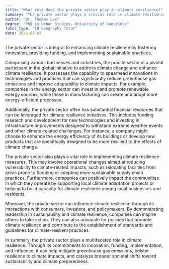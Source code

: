 ```yaml
---
title: "What role does the private sector play in climate resilience?"
summary: "The private sector plays a crucial role in climate resilience by driving innovation, funding, and implementation of sustainable practices."
author: "Dr. Thomas Lee"
degree: "PhD in Urban Studies, University of Cambridge"
tutor_type: "IB Geography Tutor"
date: 2024-03-02
---
```


The private sector is integral to enhancing climate resilience by fostering innovation, providing funding, and implementing sustainable practices.

Comprising various businesses and industries, the private sector is a pivotal participant in the global initiative to address climate change and enhance climate resilience. It possesses the capability to spearhead innovations in technologies and practices that can significantly reduce greenhouse gas emissions and improve adaptability to climate impacts. For example, companies in the energy sector can invest in and promote renewable energy sources, while those in manufacturing can create and adopt more energy-efficient processes.

Additionally, the private sector often has substantial financial resources that can be leveraged for climate resilience initiatives. This includes funding research and development for new technologies and investing in infrastructure improvements designed to withstand extreme weather events and other climate-related challenges. For instance, a company might choose to enhance the energy efficiency of its buildings or develop new products that are specifically designed to be more resilient to the effects of climate change.

The private sector also plays a vital role in implementing climate resilience measures. This may involve operational changes aimed at reducing vulnerability to climate-related impacts, such as relocating facilities from areas prone to flooding or adopting more sustainable supply chain practices. Furthermore, companies can positively impact the communities in which they operate by supporting local climate adaptation projects or helping to build capacity for climate resilience among local businesses and residents.

Moreover, the private sector can influence climate resilience through its interactions with consumers, investors, and policymakers. By demonstrating leadership in sustainability and climate resilience, companies can inspire others to take action. They can also advocate for policies that promote climate resilience and contribute to the establishment of standards and guidelines for climate-resilient practices.

In summary, the private sector plays a multifaceted role in climate resilience. Through its commitments to innovation, funding, implementation, and influence, it can help mitigate greenhouse gas emissions, bolster resilience to climate impacts, and catalyze broader societal shifts toward sustainability and climate preparedness.
    